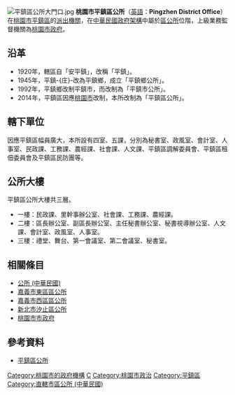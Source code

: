{{中華民國政府部門基礎資訊
|部門名稱       = 桃園市平鎮區公所
|外文名稱       = Pingzhen District Office
|外文語言       = 英語
|部門標誌       = Emblem of Taoyuan City.svg
|部門標誌名稱   = 
|代表圖像       = 
|代表圖像名稱   = 
|首長職銜       = 區長
|首長姓名       = [[鄭錦文|鄭錦文]]
|副首長職銜     = 
|副首長姓名     = 
|副首長姓名二   = 
|副首長姓名三   = 
|副首長職銜二   = 
|副首長二姓名   = 
|副首長二姓名二 = 
|副首長二姓名三 = 
|秘書長職銜     = 
|秘書長姓名     = 
|秘書長姓名二   = 
|秘書長姓名三   = 
|副秘書長職銜   = 
|副秘書長姓名   = 
|副秘書長姓名二 = 
|副秘書長姓名三 = 
|任命者姓名     = 
|官員任期       = 區長：無任期保障
|機關類型       = 
|員額           = 
|年度預算額     = 
|授權法源       = [[s:地方制度法|地方制度法]]<br>[[s:桃園市政府組織自治條例|桃園市政府組織自治條例]]
|成立日期       = 1920年
|前身機關       = 平鎮市市公所
|內部單位       = 5課4室
|附屬機關       = 
|任務編組       = 
|地址           = 60006 {{ROC}}[[臺灣省|臺灣省]]<br/>[[桃園市|桃園市]][[平鎮區|平鎮區]]振興路5號
|電話           = +886 (03)457-2105
|網站           = [https://www.pingzhen.tycg.gov.tw/ 桃園市平鎮區公所 首頁]
|備註           = 
}}
[[File:平鎮區公所大門口.jpg|thumb]]
'''桃園市平鎮區公所'''（[[英語|英語]]：'''Pingzhen District Office'''）在[[桃園市|桃園市]][[平鎮區|平鎮區]]的[[派出機關|派出機關]]，在[[中華民國政府|中華民國政府架構]]中屬於[[公所_(中華民國)|區公所]]位階，上級業務監督機關為[[桃園市政府|桃園市政府]]。

== 沿革 ==
*1920年，轄區自「安平鎮」，改稱「平鎮」。
*1945年，平鎮-{庄}-改為平鎮鄉，成立「平鎮鄉公所」。
*1992年，平鎮鄉改制平鎮市，而改制為「平鎮市公所」。
*2014年，平鎮區因應[[桃園市|桃園市]]改制，本所改制為「平鎮區公所」。

== 轄下單位 ==
因應平鎮區幅員廣大，本所設有四室、五課，分別為秘書室、政風室、會計室、人事室、民政課、工務課、農經課、社會課、人文課、平鎮區調解委員會、平鎮區租佃委員會及平鎮區民防團等。

== 公所大樓 ==
平鎮區公所大樓共三層。

*一樓：民政課、里幹事辦公室、社會課、工務課、農經課。
*二樓：區長辦公室、副區長辦公室、主任秘書辦公室、秘書視導辦公室、人文課、會計室、政風室、人事室。
*三樓：禮堂、舞台、第一會議室、第二會議室、秘書室。

== 相關條目 ==
* [[公所_(中華民國)|公所 (中華民國)]]
* [[嘉義市東區區公所|嘉義市東區區公所]]
* [[嘉義市西區區公所|嘉義市西區區公所]]
* [[新北市汐止區公所|新北市汐止區公所]]
* [[桃園市市政府|桃園市市政府]]

== 參考資料 ==
{{commons category|Pingzhen District Office}}
*[http://www.pingzhen.tycg.gov.tw/ 平鎮區公所] {{Wayback|url=http://www.pingzhen.tycg.gov.tw/ |date=20150803111417 }}

{{桃園市政府所屬機關}}

[[Category:桃園市的政府機構|Category:桃園市的政府機構]]
[[Category:桃園市政府|C]]
[[Category:桃園市政治|Category:桃園市政治]]
[[Category:平鎮區|Category:平鎮區]]
[[Category:直轄市區公所_(中華民國)|Category:直轄市區公所 (中華民國)]]